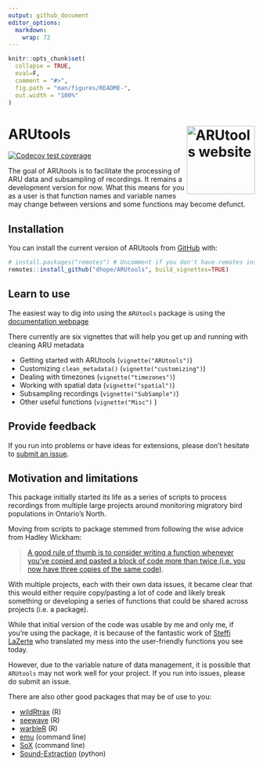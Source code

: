 ```yaml
---
output: github_document
editor_options: 
  markdown: 
    wrap: 72
---
```


<!-- README.md is generated from README.Rmd. Please edit that file -->

```r
knitr::opts_chunk$set(
  collapse = TRUE,
  eval=F,
  comment = "#>",
  fig.path = "man/figures/README-",
  out.width = "100%"
)
```

# ARUtools <a href="http://davidhope.ca/ARUtools/"><img src="man/figures/logo.png" align="right" height="139" alt="ARUtools website" /></a>

<!-- badges: start -->

[![Codecov test
coverage](https://codecov.io/gh/dhope/ARUtools/branch/main/graph/badge.svg)](https://app.codecov.io/gh/dhope/ARUtools?branch=main)

<!-- badges: end -->

The goal of ARUtools is to facilitate the processing of ARU data and
subsampling of recordings. It remains a development version for now.
What this means for you as a user is that function names and variable
names may change between versions and some functions may become defunct.

## Installation

You can install the current version of ARUtools from
[GitHub](https://github.com/) with:

``` r
# install.packages("remotes") # Uncomment if you don't have remotes installed.
remotes::install_github("dhope/ARUtools", build_vignettes=TRUE)
```

## Learn to use

The easiest way to dig into using the `ARUtools` package is using the
[documentation webpage](https://davidhope.ca/ARUtools/)

There currently are six vignettes that will help you get up and running
with cleaning ARU metadata

-   Getting started with ARUtools (`vignette("ARUtools")`)
-   Customizing `clean_metadata()` (`vignette("customizing")`)
-   Dealing with timezones (`vignette("timezones")`)
-   Working with spatial data (`vignette("spatial")`)
-   Subsampling recordings (`vignette("SubSample")`)
-   Other useful functions (`vignette("Misc")` )

## Provide feedback

If you run into problems or have ideas for extensions, please don't
hesitate to [submit an
issue](https://github.com/dhope/ARUtools/issues/new/choose).

## Motivation and limitations

This package initially started its life as a series of scripts to
process recordings from multiple large projects around monitoring
migratory bird populations in Ontario's North.

Moving from scripts to package stemmed from following the wise advice
from Hadley Wickham:

> [A good rule of thumb is to consider writing a function whenever
> you've copied and pasted a block of code more than twice (i.e. you now
> have three copies of the same
> code)](https://r4ds.hadley.nz/functions.html#introduction).

With multiple projects, each with their own data issues, it became clear
that this would either require copy/pasting a lot of code and likely
break something or developing a series of functions that could be shared
across projects (i.e. a package).

While that initial version of the code was usable by me and only me, if
you're using the package, it is because of the fantastic work of [Steffi
LaZerte](https://github.com/steffilazerte) who translated my mess into
the user-friendly functions you see today.

However, due to the variable nature of data management, it is possible
that `ARUtools` may not work well for your project. If you run into
issues, please do submit an issue.

There are also other good packages that may be of use to you:

-   [wildRtrax](https://abbiodiversity.github.io/wildRtrax/) (R)
-   [seewave](https://search.r-project.org/CRAN/refmans/seewave/html/audiomoth.html) (R)
-   [warbleR](https://github.com/maRce10/warbleR) (R)
-   [emu](https://github.com/QutEcoacoustics/emu) (command line)
-   [SoX](https://sourceforge.net/projects/sox/) (command line)
-   [Sound-Extraction](https://github.com/prayagnshah/Sound-Extraction) (python)
